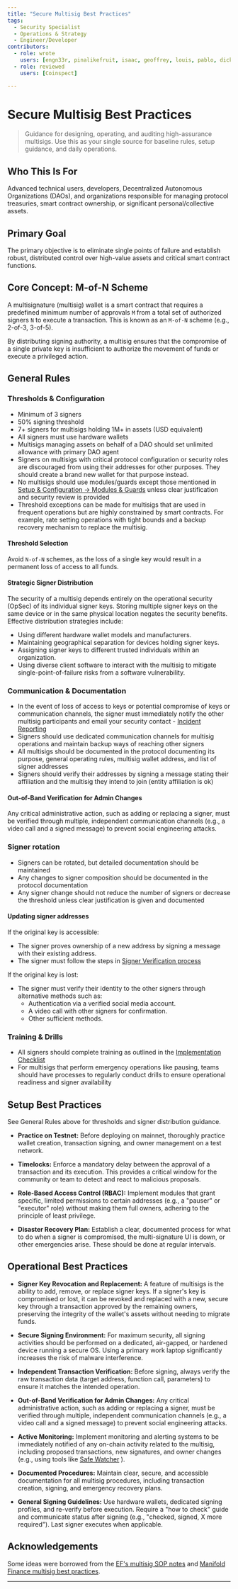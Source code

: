 ```yaml
---
title: "Secure Multisig Best Practices"
tags:
  - Security Specialist
  - Operations & Strategy
  - Engineer/Developer
contributors:
  - role: wrote
    users: [engn33r, pinalikefruit, isaac, geoffrey, louis, pablo, dickson]
  - role: reviewed
    users: [Coinspect]

---
```



<TagProvider>
<TagFilter />

# Secure Multisig Best Practices

<TagList tags={frontmatter.tags} />
<AttributionList contributors={frontmatter.contributors} />

> Guidance for designing, operating, and auditing high-assurance multisigs. Use this as your single source for baseline rules, setup guidance, and daily operations.

## Who This Is For

Advanced technical users, developers, Decentralized Autonomous Organizations (DAOs), and organizations responsible for managing protocol treasuries, smart contract ownership, or significant personal/collective assets.

## Primary Goal

The primary objective is to eliminate single points of failure and establish robust, distributed control over high-value assets and critical smart contract functions.

## Core Concept: M-of-N Scheme

A multisignature (multisig) wallet is a smart contract that requires a predefined minimum number of approvals `M` from a total set of authorized signers `N` to execute a transaction. This is known as an `M-of-N` scheme (e.g., 2-of-3, 3-of-5).

By distributing signing authority, a multisig ensures that the compromise of a single private key is insufficient to authorize the movement of funds or execute a privileged action.

## General Rules

### Thresholds & Configuration

- Minimum of 3 signers
- 50% signing threshold
- 7+ signers for multisigs holding 1M+ in assets (USD equivalent)
- All signers must use hardware wallets
- Multisigs managing assets on behalf of a DAO should set unlimited allowance with primary DAO agent
- Signers on multisigs with critical protocol configuration or security roles are discouraged from using their addresses for other purposes. They should create a brand new wallet for that purpose instead.
- No multisigs should use modules/guards except those mentioned in [Setup & Configuration → Modules & Guards](/multisig-for-protocols/setup-and-configuration#modules--guards) unless clear justification and security review is provided
- Threshold exceptions can be made for multisigs that are used in frequent operations but are highly constrained by smart contracts. For example, rate setting operations with tight bounds and a backup recovery mechanism to replace the multisig.

#### Threshold Selection

Avoid `N-of-N` schemes, as the loss of a single key would result in a permanent loss of access to all funds.

#### Strategic Signer Distribution

The security of a multisig depends entirely on the operational security (OpSec) of its individual signer keys. Storing multiple signer keys on the same device or in the same physical location negates the security benefits. Effective distribution strategies include:
- Using different hardware wallet models and manufacturers.
- Maintaining geographical separation for devices holding signer keys.
- Assigning signer keys to different trusted individuals within an organization.
- Using diverse client software to interact with the multisig to mitigate single-point-of-failure risks from a software vulnerability.

### Communication & Documentation

- In the event of loss of access to keys or potential compromise of keys or communication channels, the signer must immediately notify the other multisig participants and email your security contact - [Incident Reporting](/multisig-for-protocols/incident-reporting)
- Signers should use dedicated communication channels for multisig operations and maintain backup ways of reaching other signers
- All multisigs should be documented in the protocol documenting its purpose, general operating rules, multisig wallet address, and list of signer addresses
- Signers should verify their addresses by signing a message stating their affiliation and the multisig they intend to join (entity affiliation is ok)

#### Out-of-Band Verification for Admin Changes

Any critical administrative action, such as adding or replacing a signer, must be verified through multiple, independent communication channels (e.g., a video call and a signed message) to prevent social engineering attacks.

### Signer rotation

- Signers can be rotated, but detailed documentation should be maintained
- Any changes to signer composition should be documented in the protocol documentation
- Any signer change should not reduce the number of signers or decrease the threshold unless clear justification is given and documented

#### Updating signer addresses

If the original key is accessible:
- The signer proves ownership of a new address by signing a message with their existing address.
- The signer must follow the steps in [Signer Verification process](/multisig-for-protocols/registration-and-documentation#signer-verification-process)

If the original key is lost:
- The signer must verify their identity to the other signers through alternative methods such as:
  - Authentication via a verified social media account.
  - A video call with other signers for confirmation.
  - Other sufficient methods.

### Training & Drills

- All signers should complete training as outlined in the [Implementation Checklist](/multisig-for-protocols/implementation-checklist)
- For multisigs that perform emergency operations like pausing, teams should have processes to regularly conduct drills to ensure operational readiness and signer availability

## Setup Best Practices

See General Rules above for thresholds and signer distribution guidance.

* **Practice on Testnet:** Before deploying on mainnet, thoroughly practice wallet creation, transaction signing, and owner management on a test network.

* **Timelocks:** Enforce a mandatory delay between the approval of a transaction and its execution. This provides a critical window for the community or team to detect and react to malicious proposals.

* **Role-Based Access Control (RBAC):** Implement modules that grant specific, limited permissions to certain addresses (e.g., a "pauser" or "executor" role) without making them full owners, adhering to the principle of least privilege.

* **Disaster Recovery Plan:** Establish a clear, documented process for what to do when a signer is compromised, the multi-signature UI is down, or other emergencies arise. These should be done at regular intervals.

## Operational Best Practices

* **Signer Key Revocation and Replacement:** A  feature of multisigs is the ability to add, remove, or replace signer keys. If a signer's key is compromised or lost, it can be revoked and replaced with a new, secure key through a transaction approved by the remaining owners, preserving the integrity of the wallet's assets without needing to migrate funds.

* **Secure Signing Environment:** For maximum security, all signing activities should be performed on a dedicated, air-gapped, or hardened device running a secure OS. Using a primary work laptop significantly increases the risk of malware interference.

* **Independent Transaction Verification:**  Before signing, always verify the raw transaction data (target address, function call, parameters) to ensure it matches the intended operation.

* **Out-of-Band Verification for Admin Changes:** Any critical administrative action, such as adding or replacing a signer, must be verified through multiple, independent communication channels (e.g., a video call and a signed message) to prevent social engineering attacks.

* **Active Monitoring:** Implement monitoring and alerting systems to be immediately notified of any on-chain activity related to the multisig, including proposed transactions, new signatures, and owner changes (e.g., using tools like  [Safe Watcher](https://github.com/Gearbox-protocol/safe-watcher) ).

* **Documented Procedures:** Maintain clear, secure, and accessible documentation for all multisig procedures, including transaction creation, signing, and emergency recovery plans.
* **General Signing Guidelines:** Use hardware wallets, dedicated signing profiles, and re-verify before execution. Require a "how to check" guide and communicate status after signing (e.g., "checked, signed, X more required"). Last signer executes when applicable.

## Acknowledgements

Some ideas were borrowed from the [EF's multisig SOP notes](https://notes.ethereum.org/@fredrik/multisig-sop) and [Manifold Finance multisig best practices](https://hackmd.io/@manifoldx/multisig-best-practices).

---

</TagProvider>
<ContributeFooter />